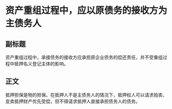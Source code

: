 # 资产重组过程中，应以原债务的接收方为主债务人
## 副标题
资产重组过程中，承接债务的接收方应承担原企业债务的偿还责任，并不受重组过程中抵押名义登记主体的影响。
## 正文
抵押担保是物的担保。在抵押人不是主债务人的情况下，抵押权人可以请求拍卖、变卖抵押财产优先受偿，但不得请求抵押人直接承担债务人的债务。